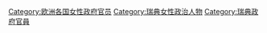 [[Category:欧洲各国女性政府官员|Category:欧洲各国女性政府官员]]
[[Category:瑞典女性政治人物|Category:瑞典女性政治人物]]
[[Category:瑞典政府官員|Category:瑞典政府官員]]